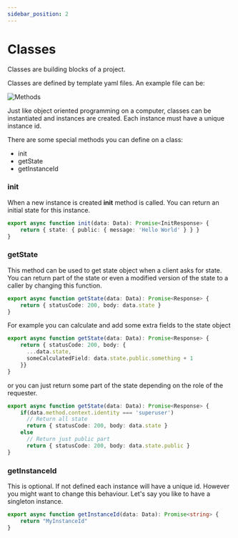 ```yaml
---
sidebar_position: 2
---
```


# Classes

Classes are building blocks of a project. 

Classes are defined by template yaml files. An example file can be:


![Methods](/img/simple_template.png)

Just like object oriented programming on a computer, classes can be instantiated and instances are created. Each instance must have a unique instance id.

There are some special methods you can define on a class:

- init
- getState
- getInstanceId

### init

When a new instance is created __init__ method is called. You can return an initial state for this instance.

```typescript
export async function init(data: Data): Promise<InitResponse> {
    return { state: { public: { message: 'Hello World' } } }
}
```

### getState

This method can be used to get state object when a client asks for state. You can return part of the state or even a modified version of the state to a caller by changing this function. 

```typescript
export async function getState(data: Data): Promise<Response> {
    return { statusCode: 200, body: data.state }
}
```

For example you can calculate and add some extra fields to the state object

```typescript
export async function getState(data: Data): Promise<Response> {
    return { statusCode: 200, body: {
      ...data.state,
      someCalculatedField: data.state.public.something + 1
    }}
}
```

or you can just return some part of the state depending on the role of the requester.

```typescript
export async function getState(data: Data): Promise<Response> {
    if(data.method.context.identity === 'superuser')
      // Return all state
      return { statusCode: 200, body: data.state }
    else 
      // Return just public part
      return { statusCode: 200, body: data.state.public }
}
```

### getInstanceId

This is optional. If not defined each instance will have a unique id. However you might want to change this behaviour. Let's say you like to have a singleton instance.

```typescript
export async function getInstanceId(data: Data): Promise<string> {
    return "MyInstanceId"
}
```

